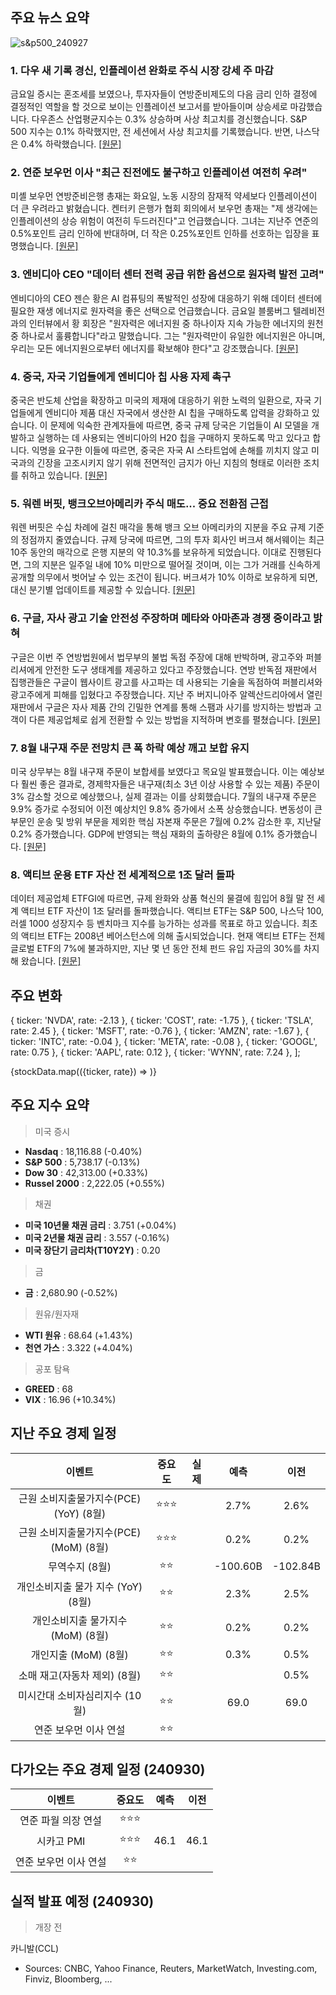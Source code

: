 ## 주요 뉴스 요약

![s&p500_240927](/map/240927.png)

### 1. **다우 새 기록 경신, 인플레이션 완화로 주식 시장 강세 주 마감**

금요일 증시는 혼조세를 보였으나, 투자자들이 연방준비제도의 다음 금리 인하 결정에 결정적인 역할을 할 것으로 보이는 인플레이션 보고서를 받아들이며 상승세로 마감했습니다. 다우존스 산업평균지수는 0.3% 상승하며 사상 최고치를 경신했습니다. S&P 500 지수는 0.1% 하락했지만, 전 세션에서 사상 최고치를 기록했습니다. 반면, 나스닥은 0.4% 하락했습니다. [[원문]](https://finance.yahoo.com/news/live/stock-market-today-dow-hits-fresh-record-stocks-close-out-strong-week-as-inflation-cools-133048644.html)

### 2. **연준 보우먼 이사 "최근 진전에도 불구하고 인플레이션 여전히 우려"**

미셸 보우먼 연방준비은행 총재는 화요일, 노동 시장의 잠재적 약세보다 인플레이션이 더 큰 우려라고 밝혔습니다. 켄터키 은행가 협회 회의에서 보우먼 총재는 "제 생각에는 인플레이션의 상승 위험이 여전히 두드러진다"고 언급했습니다. 그녀는 지난주 연준의 0.5%포인트 금리 인하에 반대하며, 더 작은 0.25%포인트 인하를 선호하는 입장을 표명했습니다. [[원문]](https://www.marketwatch.com/story/feds-bowman-says-inflation-remains-a-concern-despite-recent-progress-0dab88b6?mod=greg-robb)

### 3. **엔비디아 CEO "데이터 센터 전력 공급 위한 옵션으로 원자력 발전 고려"**

엔비디아의 CEO 젠슨 황은 AI 컴퓨팅의 폭발적인 성장에 대응하기 위해 데이터 센터에 필요한 재생 에너지로 원자력을 좋은 선택으로 언급했습니다. 금요일 블룸버그 텔레비전과의 인터뷰에서 황 회장은 "원자력은 에너지원 중 하나이자 지속 가능한 에너지의 원천 중 하나로서 훌륭합니다"라고 말했습니다. 그는 "원자력만이 유일한 에너지원은 아니며, 우리는 모든 에너지원으로부터 에너지를 확보해야 한다"고 강조했습니다. [[원문]](https://finance.yahoo.com/news/nvidia-huang-says-nuclear-power-171024058.html)

### 4. **중국, 자국 기업들에게 엔비디아 칩 사용 자제 촉구**

중국은 반도체 산업을 확장하고 미국의 제재에 대응하기 위한 노력의 일환으로, 자국 기업들에게 엔비디아 제품 대신 자국에서 생산한 AI 칩을 구매하도록 압력을 강화하고 있습니다. 이 문제에 익숙한 관계자들에 따르면, 중국 규제 당국은 기업들이 AI 모델을 개발하고 실행하는 데 사용되는 엔비디아의 H20 칩을 구매하지 못하도록 막고 있다고 합니다. 익명을 요구한 이들에 따르면, 중국은 자국 AI 스타트업에 손해를 끼치지 않고 미국과의 긴장을 고조시키지 않기 위해 전면적인 금지가 아닌 지침의 형태로 이러한 조치를 취하고 있습니다. [[원문]](https://www.bloomberg.com/news/articles/2024-09-27/china-urges-local-companies-to-stay-away-from-nvidia-s-ai-chips?srnd=homepage-asia)

### 5. **워렌 버핏, 뱅크오브아메리카 주식 매도... 중요 전환점 근접**

워렌 버핏은 수십 차례에 걸친 매각을 통해 뱅크 오브 아메리카의 지분을 주요 규제 기준의 정점까지 줄였습니다. 규제 당국에 따르면, 그의 투자 회사인 버크셔 해서웨이는 최근 10주 동안의 매각으로 은행 지분의 약 10.3%를 보유하게 되었습니다. 이대로 진행된다면, 그의 지분은 일주일 내에 10% 미만으로 떨어질 것이며, 이는 그가 거래를 신속하게 공개할 의무에서 벗어날 수 있는 조건이 됩니다. 버크셔가 10% 이하로 보유하게 되면, 대신 분기별 업데이트를 제공할 수 있습니다. [[원문]](https://www.bloomberg.com/news/articles/2024-09-27/warren-buffett-s-bofa-selling-spree-edges-toward-key-milestone?srnd=homepage-asia&embedded-checkout=true)

### 6. **구글, 자사 광고 기술 안전성 주장하며 메타와 아마존과 경쟁 중이라고 밝혀**

구글은 이번 주 연방법원에서 법무부의 불법 독점 주장에 대해 반박하며, 광고주와 퍼블리셔에게 안전한 도구 생태계를 제공하고 있다고 주장했습니다. 연방 반독점 재판에서 집행관들은 구글이 웹사이트 광고를 사고파는 데 사용되는 기술을 독점하여 퍼블리셔와 광고주에게 피해를 입혔다고 주장했습니다. 지난 주 버지니아주 알렉산드리아에서 열린 재판에서 구글은 자사 제품 간의 긴밀한 연계를 통해 스팸과 사기를 방지하는 방법과 고객이 다른 제공업체로 쉽게 전환할 수 있는 방법을 지적하며 변호를 펼쳤습니다. [[원문]](https://www.bloomberg.com/news/articles/2024-09-27/google-defends-ad-tech-as-safe-says-it-rivals-meta-amazon?srnd=homepage-asia)

### 7. **8월 내구재 주문 전망치 큰 폭 하락 예상 깨고 보합 유지**

미국 상무부는 8월 내구재 주문이 보합세를 보였다고 목요일 발표했습니다. 이는 예상보다 훨씬 좋은 결과로, 경제학자들은 내구재(최소 3년 이상 사용할 수 있는 제품) 주문이 3% 감소할 것으로 예상했으나, 실제 결과는 이를 상회했습니다. 7월의 내구재 주문은 9.9% 증가로 수정되어 이전 예상치인 9.8% 증가에서 소폭 상승했습니다. 변동성이 큰 부문인 운송 및 방위 부문을 제외한 핵심 자본재 주문은 7월에 0.2% 감소한 후, 지난달 0.2% 증가했습니다. GDP에 반영되는 핵심 재화의 출하량은 8월에 0.1% 증가했습니다. [[원문]](https://www.marketwatch.com/story/durable-goods-orders-were-flat-in-august-beating-forecasts-of-a-sharp-decline-4766e004?mod=greg-robb)

### 8. **액티브 운용 ETF 자산 전 세계적으로 1조 달러 돌파**

데이터 제공업체 ETFGI에 따르면, 규제 완화와 상품 혁신의 물결에 힘입어 8월 말 전 세계 액티브 ETF 자산이 1조 달러를 돌파했습니다. 액티브 ETF는 S&P 500, 나스닥 100, 러셀 1000 성장지수 등 벤치마크 지수를 능가하는 성과를 목표로 하고 있습니다. 최초의 액티브 ETF는 2008년 베어스턴스에 의해 출시되었습니다. 현재 액티브 ETF는 전체 글로벌 ETF의 7%에 불과하지만, 지난 몇 년 동안 전체 펀드 유입 자금의 30%를 차지해 왔습니다. [[원문]](https://www.reuters.com/markets/us/assets-actively-managed-etfs-top-1-trillion-worldwide-2024-09-27/)

## 주요 변화

  { ticker: 'NVDA', rate: -2.13 },
  { ticker: 'COST', rate: -1.75 },
  { ticker: 'TSLA', rate: 2.45 },
  { ticker: 'MSFT', rate: -0.76 },
  { ticker: 'AMZN', rate: -1.67 },
  { ticker: 'INTC', rate: -0.04 },
  { ticker: 'META', rate: -0.08 },
  { ticker: 'GOOGL', rate: 0.75 },
  { ticker: 'AAPL', rate: 0.12 },
  { ticker: 'WYNN', rate: 7.24 },
];

{stockData.map(({ticker, rate}) => <StockCardMini key={ticker} ticker={ticker} rate={rate}></StockCardMini>)}

## 주요 지수 요약

> 미국 증시

- **Nasdaq** : 18,116.88 (-0.40%)
- **S&P 500** : 5,738.17 (-0.13%)
- **Dow 30** : 42,313.00 (+0.33%)
- **Russel 2000** : 2,222.05 (+0.55%)

> 채권

- **미국 10년물 채권 금리** : 3.751 (+0.04%)
- **미국 2년물 채권 금리** : 3.557 (-0.16%)
- **미국 장단기 금리차(T10Y2Y)** : 0.20

> 금

- **금** : 2,680.90 (-0.52%)

> 원유/원자재

- **WTI 원유** : 68.64 (+1.43%)
- **천연 가스** : 3.322 (+4.04%)

> 공포 탐욕

- **GREED** : 68
- **VIX** : 16.96 (+10.34%)

## 지난 주요 경제 일정

|                 이벤트                 | 중요도 | 실제 |   예측   |   이전   |
| :------------------------------------: | :----: | :--: | :------: | :------: |
| 근원 소비지출물가지수(PCE) (YoY) (8월) | ⭐⭐⭐ |      |   2.7%   |   2.6%   |
| 근원 소비지출물가지수(PCE) (MoM) (8월) | ⭐⭐⭐ |      |   0.2%   |   0.2%   |
|             무역수지 (8월)             |  ⭐⭐  |      | -100.60B | -102.84B |
|   개인소비지출 물가 지수 (YoY) (8월)   |  ⭐⭐  |      |   2.3%   |   2.5%   |
|   개인소비지출 물가지수 (MoM) (8월)    |  ⭐⭐  |      |   0.2%   |   0.2%   |
|          개인지출 (MoM) (8월)          |  ⭐⭐  |      |   0.3%   |   0.5%   |
|      소매 재고(자동차 제외) (8월)      |  ⭐⭐  |      |          |   0.5%   |
|     미시간대 소비자심리지수 (10월)     |  ⭐⭐  |      |   69.0   |   69.0   |
|         연준 보우먼 이사 연설          |  ⭐⭐  |      |          |          |

## 다가오는 주요 경제 일정 (240930)

|        이벤트         | 중요도 | 예측 | 이전 |
| :-------------------: | :----: | :--: | :--: |
|  연준 파월 의장 연설  | ⭐⭐⭐ |      |      |
|      시카고 PMI       | ⭐⭐⭐ | 46.1 | 46.1 |
| 연준 보우먼 이사 연설 |  ⭐⭐  |      |      |

## 실적 발표 예정 (240930)

> 개장 전

카니발(CCL)

- Sources: CNBC, Yahoo Finance, Reuters, MarketWatch, Investing.com, Finviz, Bloomberg, ...
